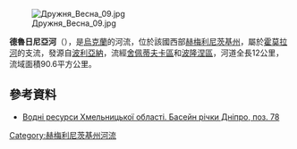 [[Image:Дружня_Весна_09.jpg|right]]

'''德魯日尼亞河'''（{{lang-uk|Дружня}}），是[[烏克蘭|烏克蘭]]的河流，位於該國西部[[赫梅利尼茨基州|赫梅利尼茨基州]]，屬於[[霍莫拉河|霍莫拉河]]的支流，發源自[[波利亞納_(舍佩蒂夫卡區)|波利亞納]]，流經[[舍佩蒂夫卡區|舍佩蒂夫卡區]]和[[波隆涅區|波隆涅區]]，河道全長12公里，流域面積90.6平方公里。

==參考資料==
* [http://www.kmovg.km.ua/res.html Водні ресурси Хмельницької області. Басейн річки Дніпро, поз. 78]{{dead link|date=2017年12月 |bot=InternetArchiveBot |fix-attempted=yes }}

{{DEFAULTSORT:Дружня (річка)}}
[[Category:赫梅利尼茨基州河流|Category:赫梅利尼茨基州河流]]


{{Ukraine-river-stub}}